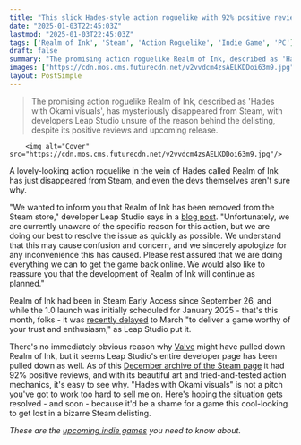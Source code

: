 ```yaml
---
title: "This slick Hades-style action roguelike with 92% positive reviews mysteriously vanished from Steam and the devs say they don't know why"
date: "2025-01-03T22:45:03Z"
lastmod: "2025-01-03T22:45:03Z"
tags: ['Realm of Ink', 'Steam', 'Action Roguelike', 'Indie Game', 'PC']
draft: false
summary: "The promising action roguelike Realm of Ink, described as 'Hades with Okami visuals', has mysteriously disappeared from Steam, with developers Leap Studio unsure of the reason behind the delisting, despite its positive reviews and upcoming release."
images: ["https://cdn.mos.cms.futurecdn.net/v2vvdcm4zsAELKDDoi63m9.jpg"]
layout: PostSimple
---
```

> The promising action roguelike Realm of Ink, described as 'Hades with Okami visuals', has mysteriously disappeared from Steam, with developers Leap Studio unsure of the reason behind the delisting, despite its positive reviews and upcoming release.


        <img alt="Cover" src="https://cdn.mos.cms.futurecdn.net/v2vvdcm4zsAELKDDoi63m9.jpg"/>
        
A lovely-looking action roguelike in the vein of Hades called Realm of Ink has just disappeared from Steam, and even the devs themselves aren't sure why.

"We wanted to inform you that Realm of Ink has been removed from the Steam store," developer Leap Studio says in a [blog post](https://steamcommunity.com/games/2597080/announcements/detail/496057917371318606?snr=2___). "Unfortunately, we are currently unaware of the specific reason for this action, but we are doing our best to resolve the issue as quickly as possible. We understand that this may cause confusion and concern, and we sincerely apologize for any inconvenience this has caused. Please rest assured that we are doing everything we can to get the game back online. We would also like to reassure you that the development of Realm of Ink will continue as planned."

Realm of Ink had been in Steam Early Access since September 26, and while the 1.0 launch was initially scheduled for January 2025 - that's this month, folks - it was [recently delayed](https://x.com/realmofink/status/1872531381802410403) to March "to deliver a game worthy of your trust and enthusiasm," as Leap Studio put it.

There's no immediately obvious reason why [Valve](https://www.gamesradar.com/tag/valve/) might have pulled down Realm of Ink, but it seems Leap Studio's entire developer page has been pulled down as well. As of this [December archive of the Steam page](https://web.archive.org/web/20241220132902/https://store.steampowered.com/app/2597080/Realm_of_Ink/) it had 92% positive reviews, and with its beautiful art and tried-and-tested action mechanics, it's easy to see why. "Hades with Okami visuals" is not a pitch you've got to work too hard to sell me on. Here's hoping the situation gets resolved - and soon - because it'd be a shame for a game this cool-looking to get lost in a bizarre Steam delisting.

*These are the *[<em>upcoming indie games</em>](https://www.gamesradar.com/upcoming-indie-games/)* you need to know about.*
        